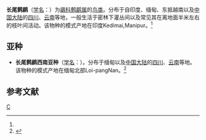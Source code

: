 {{Speciesbox
| genus = Spelaeornis
| species = chocolatinus
| authority = (Godwin-Austen et Walden)<ref name='id3524'>{{cite web| url =http://www.bioinfo.cn/db05/BjdwSpecies.php?action=view&id=3524| title =长尾鹩鹛| work =《中国动物物种编目数据库》| publisher =中国科学院微生物研究所| author =中国科学院动物研究所| accessdate =2009-04-04| deadurl =yes| archiveurl =https://web.archive.org/web/20131203122335/http://www.bioinfo.cn/db05/BjdwSpecies.php?action=view| archivedate =2013-12-03}}</ref>
}}

'''长尾鹩鹛'''（[[学名|学名]]：{{lang|la|''Spelaeornis chocolatinus''}}）为[[鶲科|鶲科]][[鹩鹛属|鹩鹛属]]的[[鸟类|鸟类]]。分布于自印度、缅甸、东抵越南以及[[中国大陆|中国大陆]]的[[四川|四川]]、[[云南|云南]]等地，一般生活于密林下灌丛间以及常见其在离地面半米左右的枝叶间活动。该物种的模式产地在印度Kedimai,Manipur。<ref name='id3524'/>

== 亚种 ==
*'''长尾鹩鹛西南亚种'''（[[学名|学名]]：{{lang|la|''Spelaeornis chocolatinus reptatus''}}）。分布于缅甸以及[[中国大陆|中国大陆]]的[[四川|四川]]、[[云南|云南]]等地。该物种的模式产地在缅甸北部Loi-pangNan。<ref name='id3525'>{{cite web| url =http://www.bioinfo.cn/db05/BjdwSpecies.php?action=view&id=3525| title =长尾鹩鹛西南亚种| work =《中国动物物种编目数据库》| publisher =中国科学院微生物研究所| author =中国科学院动物研究所| accessdate =2009-04-04| deadurl =yes| archiveurl =https://web.archive.org/web/20160305060113/http://www.bioinfo.cn/db05/BjdwSpecies.php?action=view&id=3525| archivedate =2016-03-05}}</ref>

== 参考文献 ==
{{reflist}}

{{Taxonbar}}

[[Category:鹩鹛属|C]]